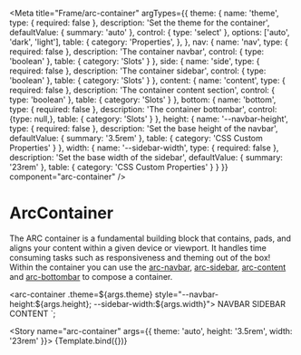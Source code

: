 
<Meta
  title="Frame/arc-container"
  argTypes={{
    theme: {
      name: 'theme',
      type: { required: false },
      description: 'Set the theme for the container',
      defaultValue: { summary: 'auto' },
      control: { type: 'select' },
      options: ['auto', 'dark', 'light'],
      table: {
        category: 'Properties',
      },
    },
    nav: {
      name: 'nav',
      type: { required: false },
      description: 'The container navbar',
      control: { type: 'boolean' },
      table: {
        category: 'Slots'
      }
    },
    side: {
      name: 'side',
      type: { required: false },
      description: 'The container sidebar',
      control: { type: 'boolean' },
      table: {
        category: 'Slots'
      }
    },
    content: {
      name: 'content',
      type: { required: false },
      description: 'The container content section',
      control: { type: 'boolean' },
      table: {
        category: 'Slots'
      }
    },
    bottom: {
      name: 'bottom',
      type: { required: false },
      description: 'The container bottombar',
      control: {type: null,},
      table: {
        category: 'Slots'
      }
    },
    height: {
      name: '--navbar-height',
      type: { required: false },
      description: 'Set the base height of the navbar',
      defaultValue: { summary: '3.5rem' },
      table: {
        category: 'CSS Custom Properties'
      }
    },
    width: {
      name: '--sidebar-width',
      type: { required: false },
      description: 'Set the base width of the sidebar',
      defaultValue: { summary: '23rem' },
      table: {
        category: 'CSS Custom Properties'
      }
    }
  }}
  component="arc-container" />

# ArcContainer

The ARC container is a fundamental building block that contains, pads, and aligns your content within a given device or viewport.
It handles time consuming tasks such as responsiveness and theming out of the box!
Within the container you can use the [arc-navbar](?path=/docs/some--id), [arc-sidebar](?path=/docs/some--id),
[arc-content](?path=/docs/some--id) and [arc-bottombar](?path=/docs/some--id) to compose a container.


  <arc-container .theme=${args.theme} style="--navbar-height:${args.height}; --sidebar-width:${args.width}">
    <arc-navbar slot="nav">NAVBAR</arc-navbar>
    <arc-sidebar slot="side">SIDEBAR</arc-sidebar>
    <arc-content slot="content">CONTENT</arc-content>
  </arc-container>
`;

<Story name="arc-container" args={{
  theme: 'auto',
  height: '3.5rem',
  width: '23rem'
}}>
  {Template.bind({})}
</Story>

<ArgsTable story="arc-container" />
